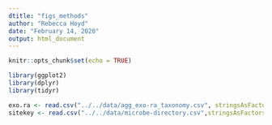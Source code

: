 ```yaml
---
dtitle: "figs_methods"
author: "Rebecca Hoyd"
date: "February 14, 2020"
output: html_document
---
```


```r
knitr::opts_chunk$set(echo = TRUE)

library(ggplot2)
library(dplyr)
library(tidyr)
```


```r
exo.ra <- read.csv("../../data/agg_exo-ra_taxonomy.csv", stringsAsFactors = F)
sitekey <- read.csv("../../data/microbe-directory.csv",stringsAsFactors = F)
```
